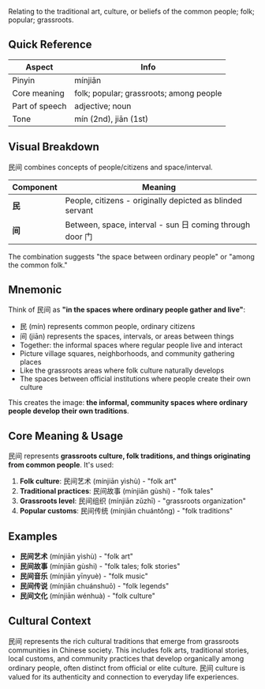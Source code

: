 Relating to the traditional art, culture, or beliefs of the common people; folk; popular;
grassroots.

## Quick Reference

| Aspect         | Info                                    |
| -------------- | --------------------------------------- |
| Pinyin         | mínjiān                                 |
| Core meaning   | folk; popular; grassroots; among people |
| Part of speech | adjective; noun                         |
| Tone           | mín (2nd), jiān (1st)                   |

## Visual Breakdown

民间 combines concepts of people/citizens and space/interval.

| Component | Meaning                                                   |
| --------- | --------------------------------------------------------- |
| **民**    | People, citizens - originally depicted as blinded servant |
| **间**    | Between, space, interval - sun 日 coming through door 门  |

The combination suggests "the space between ordinary people" or "among the common folk."

## Mnemonic

Think of 民间 as **"in the spaces where ordinary people gather and live"**:

- 民 (mín) represents common people, ordinary citizens
- 间 (jiān) represents the spaces, intervals, or areas between things
- Together: the informal spaces where regular people live and interact
- Picture village squares, neighborhoods, and community gathering places
- Like the grassroots areas where folk culture naturally develops
- The spaces between official institutions where people create their own culture

This creates the image: **the informal, community spaces where ordinary people develop their own
traditions**.

## Core Meaning & Usage

民间 represents **grassroots culture, folk traditions, and things originating from common people**.
It's used:

1. **Folk culture**: 民间艺术 (mínjiān yìshù) - "folk art"
2. **Traditional practices**: 民间故事 (mínjiān gùshi) - "folk tales"
3. **Grassroots level**: 民间组织 (mínjiān zǔzhī) - "grassroots organization"
4. **Popular customs**: 民间传统 (mínjiān chuántǒng) - "folk traditions"

## Examples

- **民间艺术** (mínjiān yìshù) - "folk art"
- **民间故事** (mínjiān gùshi) - "folk tales; folk stories"
- **民间音乐** (mínjiān yīnyuè) - "folk music"
- **民间传说** (mínjiān chuánshuō) - "folk legends"
- **民间文化** (mínjiān wénhuà) - "folk culture"

## Cultural Context

民间 represents the rich cultural traditions that emerge from grassroots communities in Chinese
society. This includes folk arts, traditional stories, local customs, and community practices that
develop organically among ordinary people, often distinct from official or elite
culture. 民间 culture is valued for its authenticity and connection to everyday life experiences.
